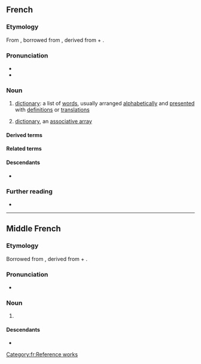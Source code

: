 {{also|Dictionnaire}}
==French==

===Etymology===
From {{inh|fr|frm|dictionnaire}}, borrowed from {{bor|fr|ML.|dictiōnārium||dictionary}}, derived from {{der|fr|la|dictiō||saying, speaking}} + {{m|la|-ārium}}.

===Pronunciation===
* {{fr-IPA}}
* {{audio|fr|Fr-un dictionnaire-fr-ouest.ogg|Audio (France|country=fr}}

===Noun===
{{fr-noun|m}}

# [[dictionary]]: a list of [[word]]s, usually arranged [[alphabetically]] and [[presented]] with [[definition]]s or [[translation]]s
# {{lb|fr|computing}} [[dictionary]], an [[associative array]]

====Derived terms====
{{der4|fr
|attaque par dictionnaire
|dictionnaire de langue
|dictionnaire de mots croisés
|dictionnaire de rimes
|dictionnaire des données
|dictionnaire des homonymes
|dictionnaire des synonymes
|dictionnaire en ligne
|dictionnaire encyclopédique
|dictionnaire visuel
|dictionnairique
|dictionnairisable
|dictionnarisé
|dictionnairiser
|dictionnairite
|dictionnarisable
|dictionnarisé
|dictionnariser
|dictionnariste
|prédictionnairique
|traduire à coups de dictionnaire
|Wiktionnaire}}

====Related terms====
{{rel2|fr
|diction
|dire}}

====Descendants====
* {{desc|ht|diksyonè}}

===Further reading===
* {{R:TLFi}}

[[Category:fr:Reference works]]

----

==Middle French==

===Etymology===
Borrowed from {{bor|frm|ML.|dictiōnārium||dictionary}}, derived from {{der|frm|la|dictiō||saying, speaking}} + {{m|la|-ārium}}.

===Pronunciation===
* {{IPA|frm|/di(k).sjoˈnɛ.rə/}}

===Noun===
{{frm-noun|m}}

# {{l|en|dictionary}}

====Descendants====
* {{desctree|fr|dictionnaire}}